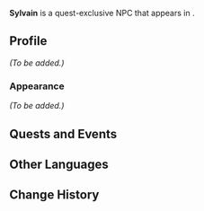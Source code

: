 {{Meta
<!-- Remove this template after adding the missing info -->
|missing_NPC_profile  = yes
}}
{{Character Infobox
|type             = Quest NPC
|image            = NPC Sylvain.png
|realname         = <!-- Optional, if different from in-game name -->
|deceased         = <!-- Past (for deceased prior to events of the game) or free response -->
|region           = Fontaine
|location         = Sumeru
|affiliation      = 
|title            = 

|ancestry         = <!-- Clan/family -->
|father           = 
|mother           = 
|spouse           = 
|sibling          = Lucien
|siblingNote      = younger brother
|child            = 
|relative         = 

|voiceEN          = 
|voiceCN          = 
|voiceJP          = 
|voiceKR          = 
}}
'''Sylvain''' is a quest-exclusive NPC that appears in {{Quest|Floral Debt, Blood Due}}.
<!--
==Location==
{{subst:#tag:gallery|
NPC Location {{subst:#titleparts:{{subst:PAGENAME}}}}.png{{subst:!}}{{subst:#titleparts:{{subst:PAGENAME}}}}'s location
NPC Location {{subst:#titleparts:{{subst:PAGENAME}}}} Context.png{{subst:!}}Additional context
}}
-->
==Profile==
<!--Detailed story/lore information goes here.-->
''(To be added.)''

===Appearance===
<!--Keep appearance section short and concise. Limit to 2 paragraphs with 3-4 sentences each.-->
''(To be added.)''

==Quests and Events==
{{Quests and Events}}
<!--
==Idle Quotes==
{{Dialogue Start}}
: {{DIcon|Idle}} {{Tx}}
:: {{A|VO {{subst:#titleparts:{{subst:PAGENAME}}}} 01.ogg}} "{{Tx}}"
{{Dialogue End}}

==Dialogue==
{{Dialogue Start}}
:'''{{subst:#titleparts:{{subst:PAGENAME}}}}:''' 
:{{DIcon}}
{{Dialogue End}}
<!--
==Event Dialogue==
===Event Name===
{{Dialogue Start}}
:'''{{subst:#titleparts:{{subst:PAGENAME}}}}:'''
{{Dialogue End}}
-->
==Other Languages==
{{Other Languages|default_hidden=1
|en      = Sylvain
|zhs     = 席尔万
|zhs_rm  = Xī'érwàn
|zht     = 席爾萬
|zht_rm  = Xī'érwàn
|ja      = シルヴァン
|ja_rm   = Shiruvan
|ko      = 실바인
|es      = Sylvain
|fr      = Sylvain
|ru      = Сильвен
|th      = Sylvain
|vi      = Sylvain
|de      = Sylvain
|id      = Sylvain
|pt      = Sylvain
|tr      = Sylvain
|it      = Sylvain
}}

==Change History==
{{Change History|4.8}}
<!--
==References==
{{Reflist}}
-->